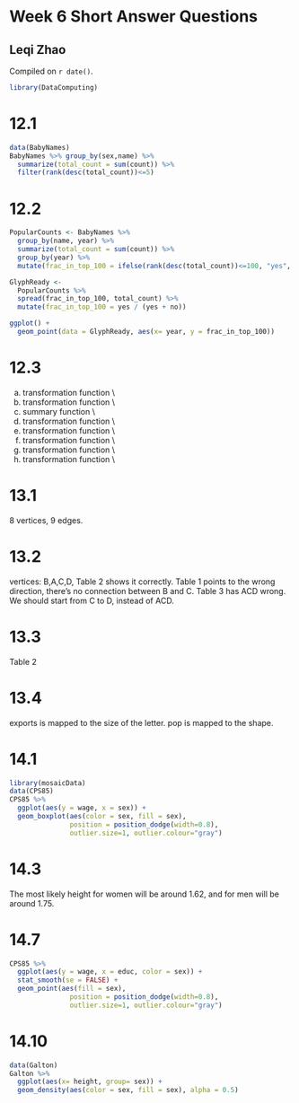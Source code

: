 # Week 6 Short Answer Questions

## Leqi Zhao

<!-- leave this material as is -->
Compiled on `r date()`.

```r
library(DataComputing)
```
<!-- put your content after this line -->

# 12.1

```r
data(BabyNames)
BabyNames %>% group_by(sex,name) %>%
  summarize(total_count = sum(count)) %>%
  filter(rank(desc(total_count))<=5)
```


# 12.2

```r
PopularCounts <- BabyNames %>%
  group_by(name, year) %>%
  summarize(total_count = sum(count)) %>%
  group_by(year) %>%
  mutate(frac_in_top_100 = ifelse(rank(desc(total_count))<=100, "yes", "no"))

GlyphReady <-
  PopularCounts %>%
  spread(frac_in_top_100, total_count) %>%
  mutate(frac_in_top_100 = yes / (yes + no))

ggplot() +
  geom_point(data = GlyphReady, aes(x= year, y = frac_in_top_100))

```


# 12.3

a. transformation function \\
b. transformation function \\
c. summary function \\
d. transformation function \\
e. transformation function \\
f. transformation function \\
g. transformation function \\
h. transformation function \\

# 13.1

8 vertices, 9 edges.

# 13.2

vertices: B,A,C,D, Table 2 shows it correctly. Table 1 points to the wrong direction, there's no connection between B and C. Table 3 has ACD wrong. We should start from C to D, instead of ACD.

# 13.3

Table 2

# 13.4

exports is mapped to the size of the letter. pop is mapped to the shape. 

# 14.1

```r
library(mosaicData)
data(CPS85)
CPS85 %>%
  ggplot(aes(y = wage, x = sex)) +
  geom_boxplot(aes(color = sex, fill = sex), 
               position = position_dodge(width=0.8),
               outlier.size=1, outlier.colour="gray")
```


# 14.3

The most likely height for women will be around 1.62, and for men will be around 1.75.

# 14.7

```r
CPS85 %>%
  ggplot(aes(y = wage, x = educ, color = sex)) +
  stat_smooth(se = FALSE) +
  geom_point(aes(fill = sex), 
               position = position_dodge(width=0.8),
               outlier.size=1, outlier.colour="gray")
```


# 14.10

```r
data(Galton)
Galton %>%
  ggplot(aes(x= height, group= sex)) +
  geom_density(aes(color = sex, fill = sex), alpha = 0.5)

```

